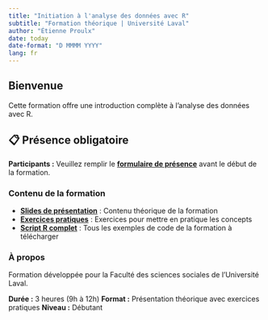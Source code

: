 ```yaml
---
title: "Initiation à l'analyse des données avec R"
subtitle: "Formation théorique | Université Laval"
author: "Étienne Proulx"
date: today
date-format: "D MMMM YYYY"
lang: fr
---
```


## Bienvenue

Cette formation offre une introduction complète à l'analyse des données avec R.

::: {.callout-important}
## 📋 Présence obligatoire
**Participants :** Veuillez remplir le **[formulaire de présence](https://forms.office.com/pages/responsepage.aspx?id=1Yt3Vj9q00uiZZMWPk1b_tBW0Xm042tAp2039Zj2C11UMUZCNFJKVUZJUUU5V1BOQjJCRDQ2TjlZNyQlQCN0PWcu&route=shorturl)** avant le début de la formation.
:::

### Contenu de la formation

- **[Slides de présentation](slides.qmd)** : Contenu théorique de la formation
- **[Exercices pratiques](exercices.qmd)** : Exercices pour mettre en pratique les concepts
- **[Script R complet](script/script_r_formation.r)** : Tous les exemples de code de la formation à télécharger

### À propos

Formation développée pour la Faculté des sciences sociales de l'Université Laval.

**Durée :** 3 heures (9h à 12h)
**Format :** Présentation théorique avec exercices pratiques
**Niveau :** Débutant